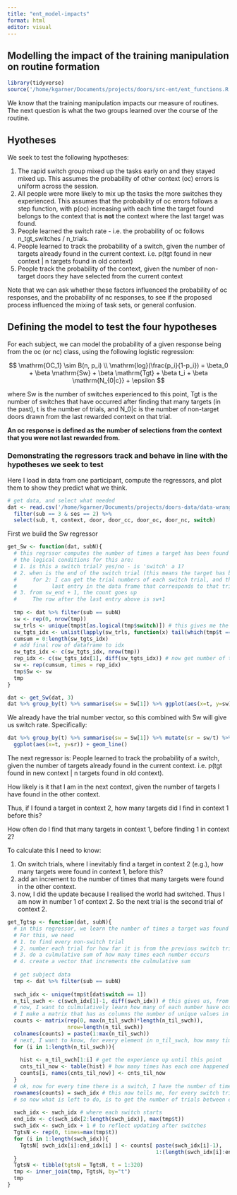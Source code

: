 ```yaml
---
title: "ent_model-impacts"
format: html
editor: visual
---
```


## Modelling the impact of the training manipulation on routine formation

```r

library(tidyverse)
source('/home/kgarner/Documents/projects/doors/src-ent/ent_functions.R')
```

We know that the training manipulation impacts our measure of routines. The next question is what the two groups learned over the course of the routine.

## Hyotheses

We seek to test the following hypotheses:

1.  The rapid switch group mixed up the tasks early on and they stayed mixed up. This assumes the probability of other context (oc) errors is uniform across the session.
2.  All people were more likely to mix up the tasks the more switches they experienced. This assumes that the probability of oc errors follows a step function, with p(oc) increasing with each time the target found belongs to the context that is **not** the context where the last target was found.
3.  People learned the switch rate - i.e. the probability of oc follows n_tgt_switches / n_trials.
4.  People learned to track the probability of a switch, given the number of targets already found in the current context. i.e. p(tgt found in new context \| n targets found in old context)
5.  People track the probability of the context, given the number of non-target doors they have selected from the current context

Note that we can ask whether these factors influenced the probability of oc responses, and the probability of nc responses, to see if the proposed process influenced the mixing of task sets, or general confusion.

## Defining the model to test the four hypotheses

For each subject, we can model the probability of a given response being from the oc (or nc) class, using the following logistic regression:

$$
\mathrm{OC_1} \sim B(n, p_i) \\
\mathrm{log}(\frac{p_i}{1-p_i}) = \beta_0 + \beta \mathrm{Sw} + \beta \mathrm{Tgt} + \beta t_i + \beta \mathrm{N_{0|c}} + \epsilon
$$

where Sw is the number of switches experienced to this point, Tgt is the number of switches that have occurred after finding that many targets (in the past), t is the number of trials, and N_0\|c is the number of non-target doors drawn from the last rewarded context on that trial.

**An oc response is defined as the number of selections from the context that you were not last rewarded from.**

### Demonstrating the regressors track and behave in line with the hypotheses we seek to test

Here I load in data from one participant, compute the regressors, and plot them to show they predict what we think.

```r

# get data, and select what needed
dat <- read.csv('/home/kgarner/Documents/projects/doors-data/data-wrangled/exp_lt_evt.csv') %>% 
  filter(sub == 3 & ses == 2) %>% 
  select(sub, t, context, door, door_cc, door_oc, door_nc, switch)


```

First we build the Sw regressor

```r

get_Sw <- function(dat, subN){
  # this regrssor computes the number of times a target has been found in a context that is different to where the preceeding context was found, and creates a regressor as long as the responses that reflects this
  # the logical conditions for this are:
  # 1. is this a switch trial? yes/no - is 'switch' a 1?
  # 2. when is the end of the switch trial (this means the target has been found)
  #     for 2: I can get the trial numbers of each switch trial, and then find the 
  #           last entry in the data frame that corresponds to that trial number. 
  # 3. from sw_end + 1, the count goes up
  #     The row after the last entry above is sw+1
  
  tmp <- dat %>% filter(sub == subN)
  sw <- rep(0, nrow(tmp))
  sw_trls <- unique(tmp$t[as.logical(tmp$switch)]) # this gives me the trial numbers where a switch occurred
  sw_tgts_idx <- unlist(lapply(sw_trls, function(x) tail(which(tmp$t == x), 1))) 
  cumsum = 0:length(sw_tgts_idx)
  # add final row of dataframe to idx
  sw_tgts_idx <- c(sw_tgts_idx, nrow(tmp))
  rep_idx <- c(sw_tgts_idx[1], diff(sw_tgts_idx)) # now get number of times each switch should be repeated, before the next switch
  sw <- rep(cumsum, times = rep_idx)
  tmp$Sw <- sw
  tmp
}

dat <- get_Sw(dat, 3)
dat %>% group_by(t) %>% summarise(sw = Sw[1]) %>% ggplot(aes(x=t, y=sw)) + geom_line()
```

We already have the trial number vector, so this combined with Sw will give us switch rate. Specifically:

```r

dat %>% group_by(t) %>% summarise(sw = Sw[1]) %>% mutate(sr = sw/t) %>% 
  ggplot(aes(x=t, y=sr)) + geom_line()

```

The next regressor is: People learned to track the probability of a switch, given the number of targets already found in the current context. i.e. p(tgt found in new context \| n targets found in old context).

How likely is it that I am in the next context, given the number of targets I have found in the other context.

Thus, if I found a target in context 2, how many targets did I find in context 1 before this?

How often do I find that many targets in context 1, before finding 1 in context 2?

To calculate this I need to know:

1.  On switch trials, where I inevitably find a target in context 2 (e.g.), how many targets were found in context 1, before this?
2.  add an increment to the number of times that many targets were found in the other context.
3.  now, I did the update because I realised the world had switched. Thus I am now in number 1 of context 2. So the next trial is the second trial of context 2.

```r

get_Tgtsp <- function(dat, subN){
  # in this regressor, we learn the number of times a target was found in the other context, when the previous N targets were from the other context.
  # For this, we need
  # 1. to find every non-switch trial
  # 2. number each trial for how far it is from the previous switch trial. This is how many targets have been found in the current context.
  # 3. do a culmulative sum of how many times each number occurs
  # 4. create a vector that increments the culmulative sum
  
  # get subject data
  tmp <- dat %>% filter(sub == subN)
  
  swch_idx <- unique(tmp$t[dat$switch == 1])
  n_til_swch <- c(swch_idx[1]-1, diff(swch_idx)) # this gives us, from the first trial onwards, how many targets were found in the current context, up to the switch -aka a target being found in the other context. 
  # now, I want to culmulatively learn how many of each number have occurred at each point in the sequence
  # I make a matrix that has as columns the number of unique values in n_til_swch, and as many rows as the length of n_til_swch
  counts <- matrix(rep(0, max(n_til_swch)*length(n_til_swch)), 
                   nrow=length(n_til_swch))
  colnames(counts) = paste(1:max(n_til_swch))
  # next, I want to know, for every element in n_til_swch, how many times has each possible element occurred up until that point?
  for (i in 1:length(n_til_swch)){
    
    hist <- n_til_swch[1:i] # get the experience up until this point
    cnts_til_now <- table(hist) # how many times has each one happened until now?
    counts[i, names(cnts_til_now)] <- cnts_til_now
  }
  # ok, now for every time there is a switch, I have the number of times the number of doors found in the previous context has occurred. 
  rownames(counts) = swch_idx # this now tells me, for every switch trial, how many times 1 target was found before a switch target, how many times 2 targets were found before a switch target, and so on...
  # so now what is left to do, is to get the number of trials between each switch, I can then label each incremental trial with the appropriate number from the row of the switch matrix - aka for the 1st trial after each switch target, I put the value in col 1, for the second trial after each switch target, I put in the value from col 2, and so on.
  
  swch_idx <- swch_idx # where each switch starts
  end_idx <- c(swch_idx[2:length(swch_idx)], max(tmp$t))
  swch_idx <- swch_idx + 1 # to reflect updating after switches
  TgtsN <- rep(0, times=max(tmp$t))
  for (i in 1:length(swch_idx)){
    TgtsN[ swch_idx[i]:end_idx[i] ] <- counts[ paste(swch_idx[i]-1), 
                                               1:(length(swch_idx[i]:end_idx[i])) ]
  }
  TgtsN <- tibble(tgtsN = TgtsN, t = 1:320)
  tmp <- inner_join(tmp, TgtsN, by="t")
  tmp
}
```
